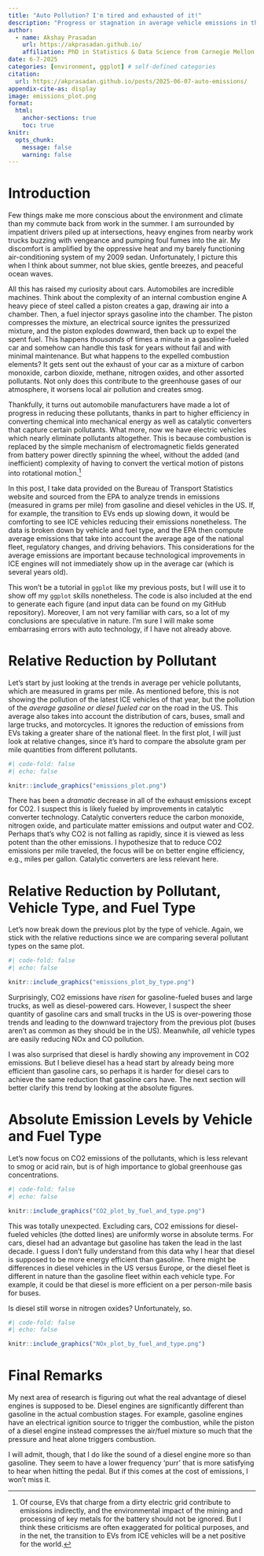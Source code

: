 ```yaml
---
title: "Auto Pollution? I'm tired and exhausted of it!"
description: "Progress or stagnation in average vehicle emissions in the US."
author:
  - name: Akshay Prasadan
    url: https://akprasadan.github.io/
    affiliation: PhD in Statistics & Data Science from Carnegie Mellon University
date: 6-7-2025
categories: [environment, ggplot] # self-defined categories
citation: 
  url: https://akprasadan.github.io/posts/2025-06-07-auto-emissions/
appendix-cite-as: display
image: emissions_plot.png
format:
  html: 
    anchor-sections: true
    toc: true
knitr:
  opts_chunk: 
    message: false
    warning: false
---
```


# Introduction

Few things make me more conscious about the environment and climate than my commute back from work in the summer. I am surrounded by impatient drivers piled up at intersections, heavy engines from nearby work trucks buzzing with vengeance and pumping foul fumes into the air. My discomfort is amplified by the oppressive heat and my barely functioning air-conditioning system of my 2009 sedan. Unfortunately, I picture this when I think about summer, not blue skies, gentle breezes, and peaceful ocean waves. 

All this has raised my curiosity about cars. Automobiles are incredible machines. Think about the complexity of an internal combustion engine A heavy piece of steel called a piston creates a gap, drawing air into a chamber. Then, a fuel injector sprays gasoline into the chamber. The piston compresses the mixture, an electrical source ignites the pressurized mixture, and the piston explodes downward, then back up to expel the spent fuel. This happens *thousands* of times a minute in a gasoline-fueled car and somehow can handle this task for years without fail and with minimal maintenance. But what happens to the expelled combustion elements? It gets sent out the exhaust of your car as a mixture of carbon monoxide, carbon dioxide, methane, nitrogen oxides, and other assorted pollutants. Not only does this contribute to the greenhouse gases of our atmosphere, it worsens local air pollution and creates smog.

Thankfully, it turns out automobile manufacturers have made a lot of progress in reducing these pollutants, thanks in part to higher efficiency in converting chemical into mechanical energy as well as catalytic converters that capture certain pollutants. What more, now we have electric vehicles which nearly eliminate pollutants altogether. This is because combustion is replaced by the simple mechanism of electromagnetic fields generated from battery power directly spinning the wheel, without the added (and inefficient) complexity of having to convert the vertical motion of pistons into rotational motion.[^1]

[^1]: Of course, EVs that charge from a dirty electric grid contribute to emissions indirectly, and the environmental impact of the mining and processing of key metals for the battery should not be ignored. But I think these criticisms are often exaggerated for political purposes, and in the net, the transition to EVs from ICE vehicles will be a net positive for the world.

In this post, I take data provided on the Bureau of Transport Statistics website and sourced from the EPA to analyze trends in emissions (measured in grams per mile) from gasoline and diesel vehicles in the US. If, for example, the transition to EVs ends up slowing down, it would be comforting to see ICE vehicles reducing their emissions nonetheless. The data is broken down by vehicle and fuel type, and the EPA then compute average emissions that take into account the average age of the national fleet, regulatory changes, and driving behaviors. This considerations for the average emissions are important because technological improvements in ICE engines will not immediately show up in the average car (which is several years old). 

This won't be a tutorial in `ggplot` like my previous posts, but I will use it to show off my `ggplot` skills nonetheless. The code is also included at the end to generate each figure (and input data can be found on my GitHub repository). Moreover, I am not very familiar with cars, so a lot of my conclusions are speculative in nature. I'm sure I will make some embarrasing errors with auto technology, if I have not already above.

# Relative Reduction by Pollutant

Let's start by just looking at the trends in average per vehicle pollutants, which are measured in grams per mile. As mentioned before, this is not showing the pollution of the latest ICE vehicles of that year, but the pollution of the *average gasoline or diesel fueled car* on the road in the US. This average also takes into account the distribution of cars, buses, small and large trucks, and motorcycles. It ignores the reduction of emissions from EVs taking a greater share of the national fleet. In the first plot, I will just look at relative changes, since it's hard to compare the absolute gram per mile quantities from different pollutants.

```r
#| code-fold: false
#| echo: false

knitr::include_graphics("emissions_plot.png")
```

There has been a *dramatic* decrease in all of the exhaust emissions except for CO2. I suspect this is likely fueled by improvements in catalytic converter technology. Catalytic converters reduce the carbon monoxide, nitrogen oxide, and particulate matter emissions and output water and CO2. Perhaps that's why CO2 is not falling as rapidly, since it is viewed as less potent than the other emissions. I hypothesize that to reduce CO2 emissions per mile traveled, the focus will be on better engine efficiency, e.g., miles per gallon. Catalytic converters are less relevant here. 

# Relative Reduction by Pollutant, Vehicle Type, and Fuel Type

Let's now break down the previous plot by the type of vehicle. Again, we stick with the relative reductions since we are comparing several pollutant types on the same plot.

```r
#| code-fold: false
#| echo: false

knitr::include_graphics("emissions_plot_by_type.png")
```

Surprisingly, CO2 emissions have *risen* for gasoline-fueled buses and large trucks, as well as diesel-powered cars. However, I suspect the sheer quantity of gasoline cars and small trucks in the US is over-powering those trends and leading to the downward trajectory from the previous plot (buses aren't as common as they should be in the US). Meanwhile, *all* vehicle types are easily reducing NOx and CO pollution.

I was also surprised that diesel is hardly showing any improvement in CO2 emissions. But I believe diesel has a head start by already being more efficient than gasoline cars, so perhaps it is harder for diesel cars to achieve the same reduction that gasoline cars have. The next section will better clarify this trend by looking at the absolute figures.

# Absolute Emission Levels by Vehicle and Fuel Type

Let's now focus on CO2 emissions of the pollutants, which is less relevant to smog or acid rain, but is of high importance to global greenhouse gas concentrations.

```r
#| code-fold: false
#| echo: false

knitr::include_graphics("CO2_plot_by_fuel_and_type.png")
```

This was totally unexpected. Excluding cars, CO2 emissions for diesel-fueled vehicles (the dotted lines) are uniformly worse in absolute terms. For cars, diesel had an advantage but gasoline has taken the lead in the last decade. I guess I don't fully understand from this data why I hear that diesel is supposed to be more energy efficient than gasoline. There might be differences in diesel vehicles in the US versus Europe, or the diesel fleet is different in nature than the gasoline fleet within each vehicle type. For example, it could be that diesel is more efficient on a per person-mile basis for buses.

Is diesel still worse in nitrogen oxides? Unfortunately, so.

```r
#| code-fold: false
#| echo: false

knitr::include_graphics("NOx_plot_by_fuel_and_type.png")
```

# Final Remarks

My next area of research is figuring out what the real advantage of diesel engines is supposed to be. Diesel engines are significantly different than gasoline in the actual combustion stages. For example, gasoline engines have an electrical ignition source to trigger the combustion, while the piston of a diesel engine instead compresses the air/fuel mixture so much that the pressure and heat alone triggers combustion. 

I will admit, though, that I do like the sound of a diesel engine more so than gasoline. They seem to have a lower frequency 'purr' that is more satisfying to hear when hitting the pedal. But if this comes at the cost of emissions, I won't miss it.